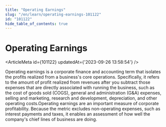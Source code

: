 ```yaml
---
title: "Operating Earnings"
slug: "/en/learn/operating-earnings-101122"
id: "101122"
hide_table_of_contents: true
---
```



# Operating Earnings

<ArticleMeta id={101122} updatedAt={'2023-09-26 13:58:54'} />
<div className='border-solid border-b border-t-0 my-4 border-[var(--ifm-color-gray-300)]' />

Operating earnings is a corporate finance and accounting term that isolates the profits realized from a business's core operations. Specifically, it refers to the amount of profit realized from revenues after you subtract those expenses that are directly associated with running the business, such as the cost of goods sold (COGS), general and administration (G&A) expenses, selling and marketing, research and development, depreciation, and other operating costs.Operating earnings are an important measure of corporate profitability. Because the metric excludes non-operating expenses, such as interest payments and taxes, it enables an assessment of how well the company's chief lines of business are doing.
